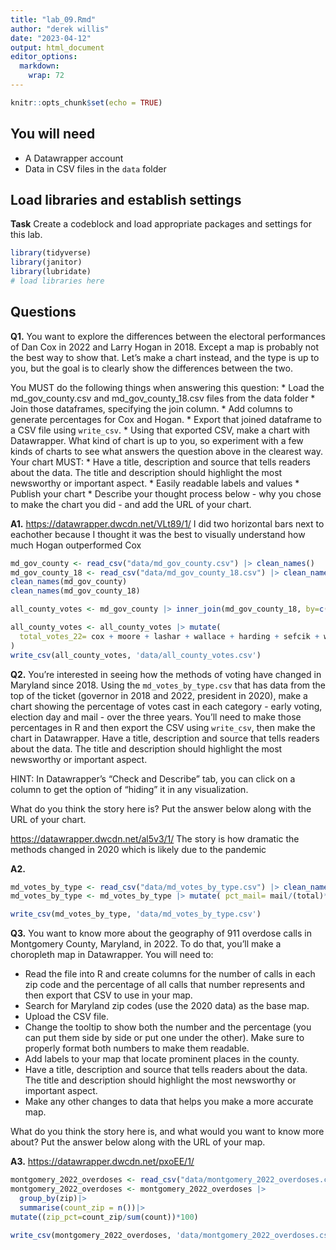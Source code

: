 ```yaml
---
title: "lab_09.Rmd"
author: "derek willis"
date: "2023-04-12"
output: html_document
editor_options: 
  markdown: 
    wrap: 72
---
```


```r
knitr::opts_chunk$set(echo = TRUE)
```

## You will need

-   A Datawrapper account
-   Data in CSV files in the `data` folder

## Load libraries and establish settings

**Task** Create a codeblock and load appropriate packages and settings
for this lab.

```r
library(tidyverse)
library(janitor)
library(lubridate)
# load libraries here
```

## Questions

**Q1.** You want to explore the differences between the electoral
performances of Dan Cox in 2022 and Larry Hogan in 2018. Except a map is
probably not the best way to show that. Let's make a chart instead, and
the type is up to you, but the goal is to clearly show the differences
between the two.

You MUST do the following things when answering this question: \* Load
the md_gov_county.csv and md_gov_county_18.csv files from the data
folder \* Join those dataframes, specifying the join column. \* Add
columns to generate percentages for Cox and Hogan. \* Export that joined
dataframe to a CSV file using `write_csv`. \* Using that exported CSV,
make a chart with Datawrapper. What kind of chart is up to you, so
experiment with a few kinds of charts to see what answers the question
above in the clearest way. Your chart MUST: \* Have a title, description
and source that tells readers about the data. The title and description
should highlight the most newsworthy or important aspect. \* Easily
readable labels and values \* Publish your chart \* Describe your
thought process below - why you chose to make the chart you did - and
add the URL of your chart.

**A1.** <https://datawrapper.dwcdn.net/VLt89/1/> I did two horizontal
bars next to eachother because I thought it was the best to visually
understand how much Hogan outperformed Cox

```r
md_gov_county <- read_csv("data/md_gov_county.csv") |> clean_names()
md_gov_county_18 <- read_csv("data/md_gov_county_18.csv") |> clean_names()
clean_names(md_gov_county) 
clean_names(md_gov_county_18)

all_county_votes <- md_gov_county |> inner_join(md_gov_county_18, by=c('geoid', 'county'))

all_county_votes <- all_county_votes |> mutate(
  total_votes_22= cox + moore + lashar + wallace + harding + sefcik + write_ins.x, cox_pct= cox/(total_votes_22)*100, total_votes_18 = hogan + jealous + quinn + schlakman + write_ins.y, hogan_pct = hogan/(total_votes_18)*100
)
write_csv(all_county_votes, 'data/all_county_votes.csv')
```

**Q2.** You're interested in seeing how the methods of voting have
changed in Maryland since 2018. Using the `md_votes_by_type.csv` that
has data from the top of the ticket (governor in 2018 and 2022,
president in 2020), make a chart showing the percentage of votes cast in
each category - early voting, election day and mail - over the three
years. You'll need to make those percentages in R and then export the
CSV using `write_csv`, then make the chart in Datawrapper. Have a title,
description and source that tells readers about the data. The title and
description should highlight the most newsworthy or important aspect.

HINT: In Datawrapper's "Check and Describe" tab, you can click on a
column to get the option of "hiding" it in any visualization.

What do you think the story here is? Put the answer below along with the
URL of your chart.

<https://datawrapper.dwcdn.net/al5v3/1/> The story is how dramatic the
methods changed in 2020 which is likely due to the pandemic

**A2.**

```r
md_votes_by_type <- read_csv("data/md_votes_by_type.csv") |> clean_names()
md_votes_by_type <- md_votes_by_type |> mutate( pct_mail= mail/(total)*100, pct_election_day= election_day/(total)*100, pct_early= early/(total)*100)

write_csv(md_votes_by_type, 'data/md_votes_by_type.csv')
```

**Q3.** You want to know more about the geography of 911 overdose calls
in Montgomery County, Maryland, in 2022. To do that, you'll make a
choropleth map in Datawrapper. You will need to:

-   Read the file into R and create columns for the number of calls in
    each zip code and the percentage of all calls that number represents
    and then export that CSV to use in your map.
-   Search for Maryland zip codes (use the 2020 data) as the base map.
-   Upload the CSV file.
-   Change the tooltip to show both the number and the percentage (you
    can put them side by side or put one under the other). Make sure to
    properly format both numbers to make them readable.
-   Add labels to your map that locate prominent places in the county.
-   Have a title, description and source that tells readers about the
    data. The title and description should highlight the most newsworthy
    or important aspect.
-   Make any other changes to data that helps you make a more accurate
    map.

What do you think the story here is, and what would you want to know
more about? Put the answer below along with the URL of your map.

**A3.** <https://datawrapper.dwcdn.net/pxoEE/1/>

```r
montgomery_2022_overdoses <- read_csv("data/montgomery_2022_overdoses.csv") |> clean_names()
montgomery_2022_overdoses <- montgomery_2022_overdoses |>  
  group_by(zip)|>
  summarise(count_zip = n())|>
mutate((zip_pct=count_zip/sum(count))*100)

write_csv(montgomery_2022_overdoses, 'data/montgomery_2022_overdoses.csv')
```
